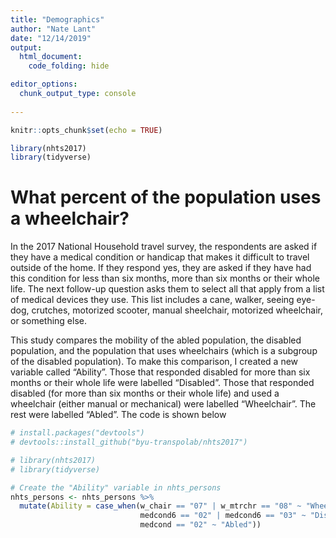 ```yaml
---
title: "Demographics"
author: "Nate Lant"
date: "12/14/2019"
output: 
  html_document:
    code_folding: hide

editor_options: 
  chunk_output_type: console
  
---
```


```r
knitr::opts_chunk$set(echo = TRUE)

library(nhts2017)
library(tidyverse)

```

# What percent of the population uses a wheelchair?

In the 2017 National Household travel survey, the respondents are asked if they have a medical condition or handicap that makes it difficult to travel outside of the home. If they respond yes, they are asked if they have had this condition for less than six months, more than six months or their whole life. The next follow-up question asks them to select all that apply from a list of medical devices they use. This list includes a cane, walker, seeing eye-dog, crutches, motorized scooter, manual sheelchair, motorized wheelchair, or something else.

This study compares the mobility of the abled population, the disabled population, and the population that uses wheelchairs (which is a subgroup of the disabled population). To make this comparison, I created a new variable called "Ability". Those that responded disabled for more than six months or their whole life were labelled "Disabled". Those that responded disabled (for more than six months or their whole life) and used a wheelchair (either manual or mechanical) were labelled "Wheelchair". The rest were labelled "Abled". The code is shown below

```r
# install.packages("devtools")
# devtools::install_github("byu-transpolab/nhts2017")

# library(nhts2017)
# library(tidyverse)

# Create the "Ability" variable in nhts_persons
nhts_persons <- nhts_persons %>% 
  mutate(Ability = case_when(w_chair == "07" | w_mtrchr == "08" ~ "Wheelchair",
                             medcond6 == "02" | medcond6 == "03" ~ "Disabled",  
                             medcond == "02" ~ "Abled")) 

```
